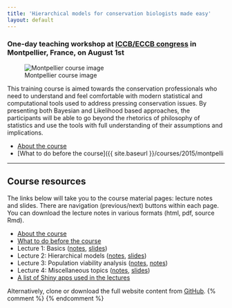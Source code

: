 ```yaml
---
title: 'Hierarchical models for conservation biologists made easy'
layout: default
---
```


### One-day teaching workshop at [ICCB/ECCB congress](http://www.iccb-eccb2015.org/content/pre-congress-training-workshops) in Montpellier, France, on August 1st

![Montpellier course image](http://peter.solymos.org/img/thumbnails/dc-montpellier-2015.png)

This training course is aimed towards the conservation professionals who need to understand and feel comfortable with modern statistical and computational tools used to address pressing conservation issues. By presenting both Bayesian and Likelihood based approaches, the participants will be able to go beyond the rhetorics of philosophy of statistics and use the tools with full understanding of their assumptions and implications.

* [About the course]({{ site.baseurl }}/courses/2015/montpellier/about-the-course.html)
* [What to do before the course]({{ site.baseurl }}/courses/2015/montpelli

***

## Course resources

The links below will take you to the course material pages:
lecture notes and slides.
There are navigation (previous/next) buttons within each
page. You can download the lecture notes in various
formats (html, pdf, source Rmd).

* [About the course]({{ site.baseurl }}/courses/2015/montpellier/about-the-course.html)
* [What to do before the course]({{ site.baseurl }}/courses/2015/montpellier/how-to-prepare.html)
* Lecture 1: Basics ([notes]({{ site.baseurl }}/courses/2015/montpellier/notes-01-basics.html), [slides]({{ site.baseurl }}/courses/2015/montpellier/slides-01-basics.html))
* Lecture 2: Hierarchical models ([notes]({{ site.baseurl }}/courses/2015/montpellier/notes-02-hmods.html), [slides]({{ site.baseurl }}/courses/2015/montpellier/slides-02-hmods.html))
* Lecture 3: Population viability analysis ([notes]({{ site.baseurl }}/courses/2015/montpellier/notes-03-pva.html), [notes]({{ site.baseurl }}/courses/2015/montpellier/slides-03-pva.html)) 
* Lecture 4: Miscellaneous topics ([notes]({{ site.baseurl }}/courses/2015/montpellier/notes-04-misc.html), [slides]({{ site.baseurl }}/courses/2015/montpellier/slides-04-misc.html))
* [A list of Shiny apps used in the lectures]({{ site.baseurl }}/courses/2015/montpellier/apps.html)

Alternatively, clone or download the full website content from
[GitHub](https://github.com/datacloning/datacloning.github.io).
{% comment %}
{% endcomment %}
